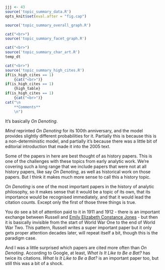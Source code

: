 ```r
jjj <- 43
source('topic_summary_data.R')
opts_knit$set(eval.after = "fig.cap")
```

```r
source('topic_summary_overall_graph.R')
```

```r
cat("<br>")
source('topic_summary_facet_graph.R')
```

```r
cat("<br>")
source('topic_summary_char_art.R')
temp_dt
```

```r
cat("<br>")
source('topic_summary_high_cites.R')
if(is_high_cites == 1)
	{cat("<br>")}
if(is_high_cites == 1)
	{high_table}
if(is_high_cites == 1)
	{cat("<br>")}
cat("\n
	**Comments**
	\n")
```

It's basically _On Denoting_.

_Mind_ reprinted _On Denoting_ for its 100th anniversary, and the model provides slightly different probabilities for it. Partially this is because this is a non-deterministic model, and partially it's because there was a little bit of editorial introduction that made it into the 2005 text.

Some of the papers in here are best thought of as history papers. This is one of the challenges with these topics from early analytic work. We're covering such a long range that we include papers that were not at all history papers, like say _On Denoting_, as well as historical work on those papers. But I think it makes much more sense to call this a history topic.

_On Denoting_ is one of the most important papers in the history of analytic philosophy, so it makes sense that it would be a topic of its own, that its importance would be recognised immediately, and that it would lead the citation counts. Except only the first of those three things is true. 

You do see a bit of attention paid to it in 1911 and 1912 - there is an important exchange between Russell and [Emily Elizabeth Constance Jones](https://plato.stanford.edu/entries/emily-elizabeth-constance-jones/) - but then it is basically invisible from the start of World War One to the end of World War Two. This pattern, Russell writes a super important paper but it only gets proper attention decades later, will repeat itself a bit, though this is the paradigm case.

And I was a little surprised which papers are cited more often than _On Denoting_. According to Google, at least, _What Is It Like to Be a Bat?_ has twice its citations. _What Is It Like to Be a Bat?_ is an important paper too, but still this was a bit of a shock.